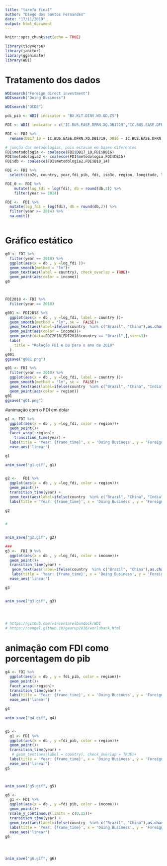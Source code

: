 ```yaml
---
title: "tarefa final"
author: "Diego dos Santos Fernandes"
date: "17/11/2019"
output: html_document
---
```


```r
knitr::opts_chunk$set(echo = TRUE)

library(tidyverse)
library(janitor)
library(gganimate)
library(WDI)

```

# Tratamento dos dados
```r

WDIsearch("Foreign direct investment")
WDIsearch("Doing Business")

WDIsearch("OCDE")

pdi_pib <- WDI( indicator = "BX.KLT.DINV.WD.GD.ZS")

FDI <- WDI( indicator = c("IC.BUS.EASE.DFRN.XQ.DB1719","IC.BUS.EASE.DFRN.DB16","IC.BUS.EASE.DFRN.DB15", "IC.BUS.EASE.DFRN.DB1014", "BX.KLT.DINV.WD.GD.ZS", "BX.KLT.DINV.CD.WD" ),start=2010, end= 2019, extra = TRUE)

FDI <- FDI %>% 
  rename(DB17_19 = IC.BUS.EASE.DFRN.XQ.DB1719, DB16 = IC.BUS.EASE.DFRN.DB16, DB15 = IC.BUS.EASE.DFRN.DB15, B10_14 = IC.BUS.EASE.DFRN.DB1014, fdi = BX.KLT.DINV.CD.WD, fdi_pib = BX.KLT.DINV.WD.GD.ZS)

# junção das metodologias, pois estavam em bases diferentes
FDI$metodologia <- coalesce(FDI$DB17_19,FDI$DB16)
FDI$metodologia2 <- coalesce(FDI$metodologia,FDI$DB15) 
FDI$db <- coalesce(FDI$metodologia2,FDI$B10_14)

FDI <- FDI %>% 
  select(iso2c, country, year,fdi_pib, fdi, iso3c, region, longitude, latitude, income, lending, db)

FDI_0 <- FDI %>%
    mutate(log_fdi = log(fdi), db = round(db,2)) %>% 
    filter(year >= 2014) 

FDI <-  FDI %>%
  mutate(log_fdi = log(fdi), db = round(db,2)) %>% 
  filter(year >= 2014) %>% 
  na.omit()
  

```
  
# Gráfico estático
  
```r
g0 <- FDI %>% 
  filter(year == 2018) %>% 
  ggplot(aes(x = db , y =log_fdi ))+
  geom_smooth(method = "lm")+
  geom_text(aes(label = country), check_overlap = TRUE)+
  geom_point(aes(color = income))
g0 



FDI2018 <- FDI %>% 
  filter(year == 2018)

g001 <- FDI2018 %>% 
  ggplot(aes(x = db , y =log_fdi, label = country ))+
  geom_smooth(method = "lm", se =  FALSE)+
  geom_text(aes(label=ifelse(country  %in% c("Brazil", "China"),as.character(country),'')), color = "black", vjust = -1, hjust = 0)+
  geom_point(aes(color = income))+
  geom_point(data=FDI2018[FDI2018$country == "Brazil",],size=3)+
  labs(
    title = "Relação FDI e DB para o ano de 2018"
  )
g001 
ggsave("g001.png")

g01 <- FDI %>% 
  filter(year == 2018) %>% 
  ggplot(aes(x = db , y =log_fdi, label = country ))+
  geom_smooth(method = "lm", se =  FALSE)+
  geom_text(aes(label=ifelse(country  %in% c("Brazil", "China", "India", "Russian Federation", "South Africa"),as.character(country),'')), color = "black")+
  geom_point(aes(color = region))
g01 
ggsave("g01.png")

```



#animação com o FDI em dolar
```r

g1 <- FDI %>% 
  ggplot(aes(x = db , y =log_fdi, color = region))+
  geom_point()+
  facet_wrap(~region)+
    transition_time(year) +
  labs(title = 'Year: {frame_time}', x = 'Doing Business', y = 'Foreign Direct Investment (FDI)')+
  ease_aes('linear')

g1
  
anim_save("g1.gif", g1)


g2 <-   FDI %>% 
  ggplot(aes(x = db , y =log_fdi, color = region))+
  geom_point()+
  transition_time(year) +
  geom_text(aes(label=ifelse(country  %in% c("Brazil", "China", "India", "Russian Federation", "South Africa"),as.character(country),'')))+
  labs(title = 'Year: {frame_time}', x = 'Doing Business', y = 'Foreign Direct Investment (FDI)')
  
g2


#


anim_save("g2.gif", g2)

###
g3 <-  FDI_0 %>% 
  ggplot(aes(x = db , y =log_fdi, color = income))+
  geom_point()+
  transition_time(year) +
   geom_text(aes(label=ifelse(country  %in% c("Brazil", "China"),as.character(country),'')))+
   labs(title = 'Year: {frame_time}', x = 'Doing Business', y = 'Foreign Direct Investment (FDI)')+
  ease_aes('linear')

g3


anim_save("g3.gif", g3)

 
 

# https://github.com/vincentarelbundock/WDI
# https://cengel.github.io/gearup2016/worldbank.html

```

# animação com FDI como porcentagem do pib

```r
g4 <- FDI %>% 
  ggplot(aes(x = db , y = fdi_pib, color = region))+
  geom_point()+
  facet_wrap(~region)+
  transition_time(year) +
  labs(title = 'Year: {frame_time}', x = 'Doing Business', y = 'Foreign Direct Investment (FDI)')+
  ease_aes('linear')

g4
  
anim_save("g4.gif", g4)


g5 <- 
  g1 <- FDI %>% 
  ggplot(aes(x = db , y =fdi_pib, color = region))+
  geom_point()+
  transition_time(year) +
   # geom_text(aes(label = country), check_overlap = TRUE)+
  labs(title = 'Year: {frame_time}', x = 'Doing Business', y = 'Foreign Direct Investment (FDI)')+
  ease_aes('linear')
g5



anim_save("g5.gif", g5)

g6 <- 
  g1 <- FDI %>% 
  ggplot(aes(x = db , y =fdi_pib, color = income))+
  geom_point()+
  scale_y_continuous(limits = c(0,15))+
  transition_time(year) +
  geom_text(aes(label=ifelse(country  %in% c("Brazil", "China"),as.character(country),'')), color = "black")+
  labs(title = 'Year: {frame_time}', x = 'Doing Business', y = 'Foreign Direct Investment (FDI)')+
  ease_aes('linear')
g6




anim_save("g6.gif", g6)


```

